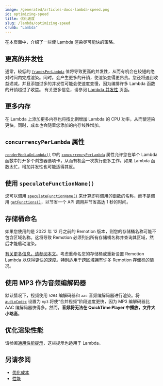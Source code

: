 ```yaml
---
image: /generated/articles-docs-lambda-speed.png
id: optimizing-speed
title: 优化速度
slug: /lambda/optimizing-speed
crumb: "Lambda"
---
```


在本页面中，介绍了一些使 Lambda 渲染尽可能快的策略。

## 更高的并发性

通常，较低的 [`framesPerLambda`](/docs/lambda/rendermediaonlambda#framesperlambda) 值将导致更高的并发性，从而有机会在较短的绝对时间内完成渲染。同时，会产生更多的开销，使渲染变得更昂贵。您还将遇到收益递减，并且添加过多的并发性可能会使速度变慢，因为编排许多 Lambda 函数的开销超过了收益。
有关更多信息，请参阅 [Lambda 并发性](/docs/lambda/concurrency) 页面。

## 更多内存

在 Lambda 上添加更多内存也将按比例增加 Lambda 的 CPU 功率，从而使渲染更快。同时，成本也会随着您添加的内存线性增加。

## `concurrencyPerLambda` 属性

[`renderMediaOnLambda()`](/docs/lambda/rendermediaonlambda) 中的 [`concurrencyPerLambda`](/docs/lambda/rendermediaonlambda#concurrencyperlambda) 属性允许您在单个 Lambda 函数中打开多个浏览器选项卡，从而有机会一次执行更多工作。如果 Lambda 函数太忙，增加并发性也可能适得其反。

## 使用 `speculateFunctionName()`

您可以调用 [`speculateFunctionName()`](/docs/lambda/speculatefunctionname) 来计算即将调用的函数的名称，而不是调用 [`getFunctions()`](/docs/lambda/getfunctions)，以节省一个 API 调用并节省高达 1 秒的时间。

## 存储桶命名

如果您使用的是 2022 年 12 月之前的 Remotion 版本，则您的存储桶名称可能不包含区域名称。这将导致 Remotion 必须列出所有存储桶名称并查询其区域，然后才能启动渲染。

[有关更多信息，请参阅本文](/docs/lambda/bucket-naming#aws-region-in-the-name)。考虑重命名您的存储桶或重新设置 Remotion Lambda 以获得更快的速度。特别适用于跨区域拥有许多 Remotion 存储桶的情况。

## 使用 MP3 作为音频编解码器<AvailableFrom v="4.0.16" /> 

默认情况下，视频使用 `h264` 编解码器和 `aac` 音频编解码器进行渲染。将 [`audioCodec`](/docs/encoding/#audio-codec) 设置为 `mp3` 将使“合并视频”阶段速度更快，因为 MP3 编解码器比 AAC 编解码器快得多。然而，**音频将无法在 QuickTime Player 中播放，文件大小略高**。

## 优化渲染性能 

请参阅[通用性能提示](/docs/performance)，这些提示也适用于 Lambda。

## 另请参阅 

- [优化成本](/docs/lambda/optimizing-cost)
- [性能](/docs/performance)
